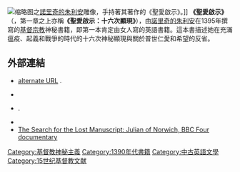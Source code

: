{{Expand language|1=en|status=yes|2=en|time=2022-05-13T05:19:35+00:00}}
[[File:Statue_of_Dame_Julian.JPG|缩略图]]之[[諾里奇的朱利安|諾里奇的朱利安]]雕像，手持著其著作的《聖愛啟示》。]]
{{Christian mysticism}}
'''《聖愛啟示》'''（{{lang-en|Revelations of Divine Love}}，第一章之上亦稱'''《聖愛啟示：十六次顯現》'''），由[[諾里奇的朱利安|諾里奇的朱利安]]在1395年撰寫的[[基督宗教|基督宗教]]神秘書籍，即第一本肯定由女人寫的英語書籍。這本書描述她在充滿瘟疫、起義和戰爭的時代的十六次神秘顯現與關於普世仁愛和希望的反省。

== 外部連結 ==
{{wikiquote|Julian of Norwich}}
* {{citation | url = http://www.umilta.net/love1.html | author = Julian of Norwich | title = Showing of Love | publisher = UMilta | accessdate = 2018-05-13 | archive-date = 2021-02-12 | archive-url = https://web.archive.org/web/20210212015812/http://www.umilta.net/love1.html | dead-url = no }} [http://www.umilta.net/julian.html  alternate URL] {{Wayback|url=http://www.umilta.net/julian.html |date=20210223213927 }}.
* {{Cite web|url=http://juliancentre.org/|title=The Julian Centre|website=The Julian Centre Norwich|publisher=|access-date=2016-07-27|archive-date=2019-02-12|archive-url=https://web.archive.org/web/20190212011442/http://juliancentre.org/community/the-companions-of-julian.html|dead-url=no}}
* {{citation | url = http://www.ccel.org/ccel/julian/revelations.html | title = Revelations of Divine Love | publisher = [[Christian_Classics_Ethereal_Library|Christian Classics Ethereal Library]] | accessdate = 2018-05-13 | archive-date = 2021-04-23 | archive-url = https://web.archive.org/web/20210423070821/https://www.ccel.org/ccel/julian/revelations.html | dead-url = no }}.
* {{cite web 
| title = ''Revelations of divine love'' : Julian, of Norwich, (online text, 1902)|publisher=[[Archive.org|Archive.org]]| url = https://archive.org/details/revelationsofdiv00juliuoft }}
*[http://www.bbc.co.uk/programmes/b07l6bd0 The Search for the Lost Manuscript: Julian of Norwich, BBC Four documentary ] {{Wayback|url=http://www.bbc.co.uk/programmes/b07l6bd0 |date=20210211213234 }}

[[Category:基督教神秘主義|Category:基督教神秘主義]]
[[Category:1390年代書籍|Category:1390年代書籍]]
[[Category:中古英語文學|Category:中古英語文學]]
[[Category:15世纪基督教文献|Category:15世纪基督教文献]]